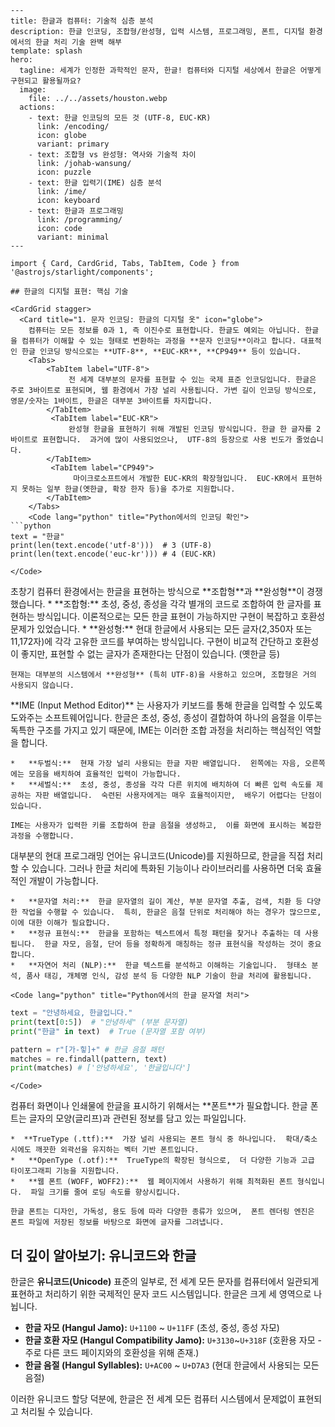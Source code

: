 ```mdx
---
title: 한글과 컴퓨터: 기술적 심층 분석
description: 한글 인코딩, 조합형/완성형, 입력 시스템, 프로그래밍, 폰트, 디지털 환경에서의 한글 처리 기술 완벽 해부
template: splash
hero:
  tagline: 세계가 인정한 과학적인 문자, 한글! 컴퓨터와 디지털 세상에서 한글은 어떻게 구현되고 활용될까요?
  image:
    file: ../../assets/houston.webp
  actions:
    - text: 한글 인코딩의 모든 것 (UTF-8, EUC-KR)
      link: /encoding/
      icon: globe
      variant: primary
    - text: 조합형 vs 완성형: 역사와 기술적 차이
      link: /johab-wansung/
      icon: puzzle
    - text: 한글 입력기(IME) 심층 분석
      link: /ime/
      icon: keyboard
    - text: 한글과 프로그래밍
      link: /programming/
      icon: code
      variant: minimal
---

import { Card, CardGrid, Tabs, TabItem, Code } from '@astrojs/starlight/components';

## 한글의 디지털 표현: 핵심 기술

<CardGrid stagger>
  <Card title="1. 문자 인코딩: 한글의 디지털 옷" icon="globe">
    컴퓨터는 모든 정보를 0과 1, 즉 이진수로 표현합니다. 한글도 예외는 아닙니다. 한글을 컴퓨터가 이해할 수 있는 형태로 변환하는 과정을 **문자 인코딩**이라고 합니다. 대표적인 한글 인코딩 방식으로는 **UTF-8**, **EUC-KR**, **CP949** 등이 있습니다.
    <Tabs>
        <TabItem label="UTF-8">
             전 세계 대부분의 문자를 표현할 수 있는 국제 표준 인코딩입니다. 한글은 주로 3바이트로 표현되며, 웹 환경에서 가장 널리 사용됩니다. 가변 길이 인코딩 방식으로, 영문/숫자는 1바이트, 한글은 대부분 3바이트를 차지합니다.
        </TabItem>
         <TabItem label="EUC-KR">
             완성형 한글을 표현하기 위해 개발된 인코딩 방식입니다. 한글 한 글자를 2바이트로 표현합니다.  과거에 많이 사용되었으나,  UTF-8의 등장으로 사용 빈도가 줄었습니다.
        </TabItem>
         <TabItem label="CP949">
              마이크로소프트에서 개발한 EUC-KR의 확장형입니다.  EUC-KR에서 표현하지 못하는 일부 한글(옛한글, 확장 한자 등)을 추가로 지원합니다.
        </TabItem>
    </Tabs>
    <Code lang="python" title="Python에서의 인코딩 확인">
```python
text = "한글"
print(len(text.encode('utf-8')))  # 3 (UTF-8)
print(len(text.encode('euc-kr'))) # 4 (EUC-KR)
```
    </Code>
  </Card>

  <Card title="2. 조합형 vs 완성형: 한글 표현의 두 가지 방식" icon="puzzle">
    초창기 컴퓨터 환경에서는 한글을 표현하는 방식으로 **조합형**과 **완성형**이 경쟁했습니다.
    *   **조합형:** 초성, 중성, 종성을 각각 별개의 코드로 조합하여 한 글자를 표현하는 방식입니다.  이론적으로는 모든 한글 표현이 가능하지만 구현이 복잡하고 호환성 문제가 있었습니다.
    *   **완성형:** 현대 한글에서 사용되는 모든 글자(2,350자 또는 11,172자)에 각각 고유한 코드를 부여하는 방식입니다.  구현이 비교적 간단하고 호환성이 좋지만,  표현할 수 없는 글자가 존재한다는 단점이 있습니다. (옛한글 등)

    현재는 대부분의 시스템에서 **완성형** (특히 UTF-8)을 사용하고 있으며, 조합형은 거의 사용되지 않습니다.

  </Card>

  <Card title="3. 한글 입력 시스템 (IME): 생각을 문자로" icon="keyboard">
    **IME (Input Method Editor)** 는 사용자가 키보드를 통해 한글을 입력할 수 있도록 도와주는 소프트웨어입니다.  한글은 초성, 중성, 종성이 결합하여 하나의 음절을 이루는 독특한 구조를 가지고 있기 때문에, IME는 이러한 조합 과정을 처리하는 핵심적인 역할을 합니다.

    *   **두벌식:**  현재 가장 널리 사용되는 한글 자판 배열입니다.  왼쪽에는 자음, 오른쪽에는 모음을 배치하여 효율적인 입력이 가능합니다.
    *   **세벌식:**  초성, 중성, 종성을 각각 다른 위치에 배치하여 더 빠른 입력 속도를 제공하는 자판 배열입니다.  숙련된 사용자에게는 매우 효율적이지만,  배우기 어렵다는 단점이 있습니다.

    IME는 사용자가 입력한 키를 조합하여 한글 음절을 생성하고,  이를 화면에 표시하는 복잡한 과정을 수행합니다.
  </Card>
  <Card title="4. 프로그래밍과 한글: 개발자를 위한 안내" icon="code">
    대부분의 현대 프로그래밍 언어는 유니코드(Unicode)를 지원하므로, 한글을 직접 처리할 수 있습니다. 그러나 한글 처리에 특화된 기능이나 라이브러리를 사용하면 더욱 효율적인 개발이 가능합니다.

    *   **문자열 처리:**  한글 문자열의 길이 계산, 부분 문자열 추출, 검색, 치환 등 다양한 작업을 수행할 수 있습니다.  특히, 한글은 음절 단위로 처리해야 하는 경우가 많으므로,  이에 대한 이해가 필요합니다.
    *   **정규 표현식:**  한글을 포함하는 텍스트에서 특정 패턴을 찾거나 추출하는 데 사용됩니다.  한글 자모, 음절, 단어 등을 정확하게 매칭하는 정규 표현식을 작성하는 것이 중요합니다.
    *   **자연어 처리 (NLP):**  한글 텍스트를 분석하고 이해하는 기술입니다.  형태소 분석, 품사 태깅, 개체명 인식, 감성 분석 등 다양한 NLP 기술이 한글 처리에 활용됩니다.

    <Code lang="python" title="Python에서의 한글 문자열 처리">
```python
text = "안녕하세요, 한글입니다."
print(text[0:5])  # "안녕하세" (부분 문자열)
print("한글" in text)  # True (문자열 포함 여부)

pattern = r"[가-힣]+" # 한글 음절 패턴
matches = re.findall(pattern, text)
print(matches) # ['안녕하세요', '한글입니다']
```
    </Code>

  </Card>

  <Card title="5. 한글 폰트: 디지털 글꼴의 미학" icon="type">
    컴퓨터 화면이나 인쇄물에 한글을 표시하기 위해서는 **폰트**가 필요합니다. 한글 폰트는 글자의 모양(글리프)과 관련된 정보를 담고 있는 파일입니다.

    *  **TrueType (.ttf):**  가장 널리 사용되는 폰트 형식 중 하나입니다.  확대/축소 시에도 깨끗한 외곽선을 유지하는 벡터 기반 폰트입니다.
    *   **OpenType (.otf):**  TrueType의 확장된 형식으로,  더 다양한 기능과 고급 타이포그래피 기능을 지원합니다.
    *   **웹 폰트 (WOFF, WOFF2):**  웹 페이지에서 사용하기 위해 최적화된 폰트 형식입니다.  파일 크기를 줄여 로딩 속도를 향상시킵니다.

    한글 폰트는 디자인, 가독성, 용도 등에 따라 다양한 종류가 있으며,  폰트 렌더링 엔진은 폰트 파일에 저장된 정보를 바탕으로 화면에 글자를 그려냅니다.

  </Card>
</CardGrid>

## 더 깊이 알아보기: 유니코드와 한글

한글은 **유니코드(Unicode)** 표준의 일부로, 전 세계 모든 문자를 컴퓨터에서 일관되게 표현하고 처리하기 위한 국제적인 문자 코드 시스템입니다. 한글은 크게 세 영역으로 나뉩니다.

*   **한글 자모 (Hangul Jamo):**  `U+1100` ~ `U+11FF` (초성, 중성, 종성 자모)
*   **한글 호환 자모 (Hangul Compatibility Jamo):** `U+3130`~`U+318F` (호환용 자모 - 주로 다른 코드 페이지와의 호환성을 위해 존재.)
*   **한글 음절 (Hangul Syllables):**  `U+AC00` ~ `U+D7A3` (현대 한글에서 사용되는 모든 음절)

이러한 유니코드 할당 덕분에, 한글은 전 세계 모든 컴퓨터 시스템에서 문제없이 표현되고 처리될 수 있습니다.
```

 
